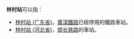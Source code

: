 '''林村站'''可以指：
*[[林村站_(广东省)|林村站 (广东省)]]，[[廣深鐵路|廣深鐵路]]已經停用的鐵路車站。
*[[林村站_(河北省)|林村站 (河北省)]]，[[邯长铁路|邯长铁路]]的車站。

{{disambig|Cat=三字車站名消歧義}}